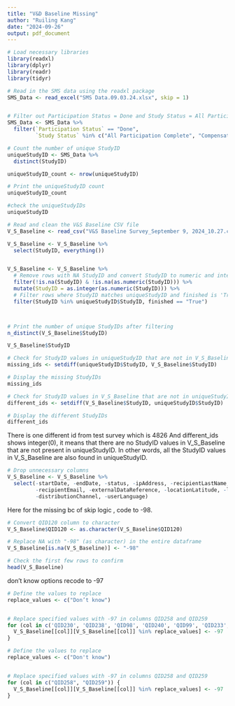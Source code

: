 ---
title: "V&D Baseline Missing"
author: "Ruiling Kang"
date: "2024-09-26"
output: pdf_document
---
```{r}
# Load necessary libraries
library(readxl)
library(dplyr)
library(readr)
library(tidyr)
```

```{r}
# Read in the SMS data using the readxl package
SMS_Data <- read_excel("SMS Data.09.03.24.xlsx", skip = 1)


# Filter out Participation Status = Done and Study Status = All Participation Complete or Compensation Sent
SMS_Data <- SMS_Data %>%
  filter(`Participation Status` == "Done", 
         `Study Status` %in% c("All Participation Complete", "Compensation Sent"))

# Count the number of unique StudyID
uniqueStudyID <- SMS_Data %>%
  distinct(StudyID)

uniqueStudyID_count <- nrow(uniqueStudyID)

# Print the uniqueStudyID count
uniqueStudyID_count


```
```{r}
#check the uniqueStudyIDs
uniqueStudyID
```



```{r}
# Read and clean the V&S Baseline CSV file
V_S_Baseline <- read_csv("V&S Baseline Survey_September 9, 2024_10.27.csv")

V_S_Baseline <- V_S_Baseline %>%
  select(StudyID, everything())


V_S_Baseline <- V_S_Baseline %>%
  # Remove rows with NA StudyID and convert StudyID to numeric and integer
  filter(!is.na(StudyID) & !is.na(as.numeric(StudyID))) %>%
  mutate(StudyID = as.integer(as.numeric(StudyID))) %>%
  # Filter rows where StudyID matches uniqueStudyID and finished is 'True'
  filter(StudyID %in% uniqueStudyID$StudyID, finished == "True")



# Print the number of unique StudyIDs after filtering
n_distinct(V_S_Baseline$StudyID)

```


```{r}
V_S_Baseline$StudyID
```


```{r}
# Check for StudyID values in uniqueStudyID that are not in V_S_Baseline
missing_ids <- setdiff(uniqueStudyID$StudyID, V_S_Baseline$StudyID)

# Display the missing StudyIDs
missing_ids

# Check for StudyID values in V_S_Baseline that are not in uniqueStudyID
different_ids <- setdiff(V_S_Baseline$StudyID, uniqueStudyID$StudyID)

# Display the different StudyIDs
different_ids

```
There is one different id from test survey which is 4826
And different_ids shows integer(0), it means that there are no StudyID values in V_S_Baseline that are not present in uniqueStudyID. In other words, all the StudyID values in V_S_Baseline are also found in uniqueStudyID.

```{r}
# Drop unnecessary columns
V_S_Baseline <- V_S_Baseline %>%
  select(-startDate, -endDate, -status, -ipAddress, -recipientLastName, -recipientFirstName, 
         -recipientEmail, -externalDataReference, -locationLatitude, -locationLongitude, 
         -distributionChannel, -userLanguage)

```


Here for the missing bc of skip logic , code to -98.
```{r}
# Convert QID120 column to character
V_S_Baseline$QID120 <- as.character(V_S_Baseline$QID120)

# Replace NA with "-98" (as character) in the entire dataframe
V_S_Baseline[is.na(V_S_Baseline)] <- "-98"

# Check the first few rows to confirm
head(V_S_Baseline)

```

don't know options recode to -97
```{r}
# Define the values to replace
replace_values <- c("Don’t know")


# Replace specified values with -97 in columns QID258 and QID259
for (col in c('QID230', 'QID238', 'QID98', 'QID240', 'QID99', 'QID233',"QID258", "QID259")) {
  V_S_Baseline[[col]][V_S_Baseline[[col]] %in% replace_values] <- -97
}
```



```{r}

# Define the values to replace
replace_values <- c("Don't know")


# Replace specified values with -97 in columns QID258 and QID259
for (col in c("QID258", "QID259")) {
  V_S_Baseline[[col]][V_S_Baseline[[col]] %in% replace_values] <- -97
}


```

